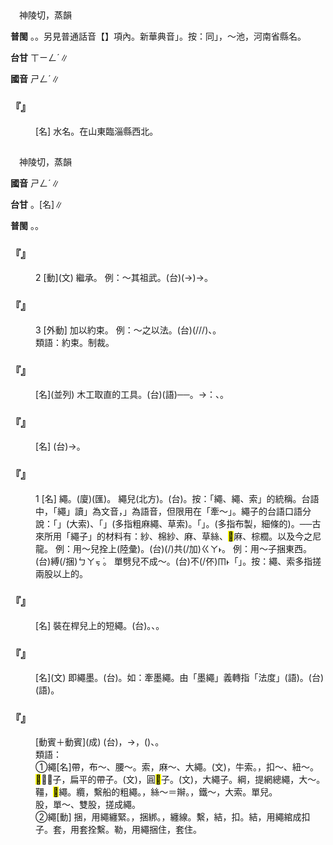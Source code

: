 
=={{ruby|澠|ㄕㄥˊ}}==

　神陵切，蒸韻

'''普閩''' {{ruby|(文)|ㄒㄧㄥˊ}}。{{ruby|(白)|ㄒㄧㄣˊ}}。另見普通話音【{{ruby|澠|ㄇㄧㄢˇ}}】項內。新華典音{{ruby|「|ㄇㄧㄢˇ}}」。按：同{{ruby|「|ㄇㄧㄣˇ}}」，～池，河南省縣名。

'''台甘''' <rt>ㄒㄧㄥˊ</rt>{{ruby|。|ㆠㄧㄢˋ}}∥

'''國音''' <rt>ㄕㄥˊ</rt>∥

    

==='''『{{ruby|澠|ㄕㄥˊ}}』'''===
: [名] 水名。在山東臨淄縣西北。
    

=={{ruby|繩|ㄕㄥˊ}}==

　神陵切，蒸韻

'''國音''' <rt>ㄕㄥˊ</rt>∥

'''台甘''' {{ruby|(文)|ㄒㄧㄥˊ}}。[名]{{ruby|(語)|ㄐㄧㄣˊ}}∥

'''普閩''' {{ruby|(文)|ㄒㄧㄥˊ}}。{{ruby|(白)|ㄒㄧㄣˊ}}{{ruby|。|ㄐㄧㄣˊ}}。

    

==='''『{{ruby|繩|ㄕㄥˊ}}』'''===
:2  [動](文) 繼承。 例：～其祖武。(台){{ruby|繼|ㄍㆤ˪}}{{ruby|承|ㄒㄧㄥˊ}}{{ruby|<mark>&#xffad9;</mark>|ㄧㄣ}}{{ruby|祖|ㄗㆦˋ}}{{ruby|先|ㄒㄧㄢ}}{{ruby|丌|ㆤ}}{{ruby|遺|ㄨㄧˊ}}{{ruby|跡|ㄐㄧㄚㆷ}}(→{{ruby|功|ㄍㆲ}}{{ruby|績|ㄐㄧㆤㆶ}})→{{ruby|繼|ㄍㆤ˪}}{{ruby|續|ㄒㄧㆦㆶ ͘}}{{ruby|祖|ㄗㆦˋ}}{{ruby|業|ㆣㄧㄚㆴ ͘}}。
    

==='''『{{ruby|繩|ㄕㄥˊ}}』'''===
:3  [外動] 加以約束。 例：～之以法。(台){{ruby|用|ㄧㄥ˫}}{{ruby|/|ㄧㆲ˫}}{{ruby|刑|ㄏㄧㄥˊ}}{{ruby|法|ㄏㄨㄚㆵ}}(/{{ruby|刑|ㄏㄧㄥˊ}}{{ruby|罰|ㄏㄨㄚㆵ ͘}}/{{ruby|法|ㄏㄨㄚㆵ}}{{ruby|律|ㄌㄨㆵ ͘}}/{{ruby|紀|ㄍㄧˋ}}{{ruby|律|ㄌㄨㆵ ͘}}){{ruby|來|ㄌㄞˊ}}{{ruby|加|ㄍㄚ}}{{ruby|拘|ㄎㄨ}}{{ruby|束|ㄙㆦㆶ}}、{{ruby|壓|ㄚㆴ}}{{ruby|制|ㄗㆤ˪}}。
:類語：約束。制裁。
:
    

==='''『{{ruby|繩|ㄕㄥˊ}}{{ruby|墨|ㄇㄛˋ}}』'''===
: [名](並列) 木工取直的工具。(台){{ruby|墨|ㆠㄚㆶ ͘}}{{ruby|繩|ㄐㄧㄣˊ}}(語)──{{ruby|用|ㄧㄥ˫}}{{ruby|/|ㄧㆲ˫}}{{ruby|來|ㄌㄞˊ}}{{ruby|牽|ㄎㄢ}}{{ruby|繩|ㄐㄧㄣˊ}}{{ruby|量|ㄋㄧㄨˊ}}{{ruby|橫|ㄏㄨㆪˊ}}{{ruby|/|ㄏㄨㆮˊ}}{{ruby|直|ㄉㄧㆵ ͘}}{{ruby|丌|ㆤ}}{{ruby|用|ㄧㆲ˫}}{{ruby|具|ㄍㄨ˫}}。→{{ruby|比|ㄅㄧˋ}}{{ruby|喻|ㆡㄨ˫}}{{ruby|/|ㄌㄨ˫}}：{{ruby|規|ㄍㄨㄧ}}{{ruby|矩|ㄍㄨˋ}}{{ruby|/|ㄍㄧˋ}}、{{ruby|法|ㄏㄨㄚㆵ}}{{ruby|度|ㄉㆦ˫}}。
    

==='''『{{ruby|麻|ㄇㄚˊ}}{{ruby|繩|ㄕㄥˊ}}』'''===
: [名] (台){{ruby|黃|ㆭˊ}}{{ruby|→|ㄧㆫˊ}}{{ruby|麻|ㄇㄨㄚˊ}}{{ruby|索|ㄙㄜㆷ}}→{{ruby|索|ㄙㄜㆷ}}{{ruby|仔|ㄚ}}。
    

==='''『{{ruby|繩|ㄕㄥˊ}}』'''===
:1  [名] 繩{{ruby|子|·ㄗˇ}}。(廈){{ruby|索|ㄙㄜㆷ}}{{ruby|仔|ㄚ}}(匯)。 繩兒(北方)。(台){{ruby|帶|ㄉㄨㄚ˪}}{{ruby|仔|ㄚ}}。按：「繩{{ruby|子|·ㄗˇ}}、繩、索」的統稱。台語中，「繩」讀{{ruby|「|ㄒㄧㄥˊ}}」為文音，{{ruby|「|ㄐㄧㄣˊ}}」為語音，但限用在「牽～」。繩子的台語口語分說：「{{ruby|索|ㄙㄜㆷ}}」(大索)、「{{ruby|索|ㄙㄜㆷ}}{{ruby|仔|ㄚ}}」(多指粗麻繩、草索)。「{{ruby|帶|ㄉㄨㄚ˪}}{{ruby|仔|ㄚ}}」。(多指布製，細條的)。──古來所用「繩子」的材料有：紗、棉紗、麻、草絲、<mark>&#xf91bd;</mark>麻、棕櫚。以及今之尼龍。 例：用～兒拴上(陸彙)。(台){{ruby|用|ㄧㄥ˫}}{{ruby|/|ㄧㆲ˫}}(/{{ruby|提|ㄊㆤㆷ}}){{ruby|帶|ㄉㄨㄚ˪}}{{ruby|仔|ㄚ}}共(/加)<rt>ㄍㄚ˫</rt>{{ruby|縛|ㄅㄚㆶ ͘}}{{ruby|起|·ㄎㄧˋ}}{{ruby|來|·ㄌㄞˊ}}。 例：用～子捆東西。(台){{ruby|用|ㄧㄥ˫}}{{ruby|/|ㄧㆲ˫}}{{ruby|帶|ㄉㄨㄚ˪}}{{ruby|仔|ㄚ}}縛(/捆)<rt>ㄅㄚㆶ ͘</rt>{{ruby|物|ㄇㄧㆷ ͘}}{{ruby|/|ㄇㆭㆷ ͘}}{{ruby|件|ㄍㄧㆩ˫}}。 單劈兒不成～。(台){{ruby|單|ㄉㄨㆩ}}{{ruby|/|ㄉㄢ}}{{ruby|條|ㄉㄧㄠˊ}}{{ruby|做|ㄗㄨㆤ˪}}{{ruby|/|ㄗㄜ˪}}不(/伓)<rt>ㆬ˫</rt>{{ruby|成|ㄒㄧㄥˊ}}「{{ruby|索|ㄙㄜㆷ}}」。按：繩、索多指搓兩股以上的。
    

==='''『{{ruby|提|ㄊㄧˊ}}{{ruby|繩|ㄕㄥˊ}}』'''===
: [名] 裝在{{ruby|秤|ㄔㄥˋ}}桿兒上的短繩。(台){{ruby|稱|ㄑㄧㄣ˪}}{{ruby|繚|ㄌㄧㄠ˫}}。{{ruby|台|ㄉㄞˊ}}{{ruby|語|ㆣㄨˋ}}{{ruby|/|ㆣㄧˋ}}{{ruby|分|ㄏㄨㄣ˫}}{{ruby|為|ㄨㄧ˫}}{{ruby|頭|ㄊㄠˊ}}{{ruby|繚|ㄌㄧㄠ˫}}、{{ruby|二|ㆢㄧ˫}}{{ruby|/|ㄌㄧ˫}}{{ruby|繚|ㄌㄧㄠ˫}}。
    

==='''『{{ruby|準|ㄓㄨㄣˇ}}{{ruby|繩|ㄕㄥˊ}}』'''===
: [名](文) 即繩墨。(台){{ruby|墨|ㆠㄚㆶ ͘}}{{ruby|繩|ㄐㄧㄣˊ}}。如：牽墨繩。由「墨繩」義轉指「法度」(語)。(台){{ruby|規|ㄍㄨㄧ}}{{ruby|矩|ㄍㄧˋ}}(語)。
    

==='''『{{ruby|繩|ㄕㄥˊ}}{{ruby|愆|ㄑㄧㄢ}}{{ruby|糾|ㄐㄧㄡ}}{{ruby|謬|ㄇㄧㄡˋ}}』'''===
: [動賓＋動賓](成) (台){{ruby|像|ㄑㄧㆧ˫}}{{ruby|/|ㄑㄧㆫ˫}}{{ruby|用|ㄧㄥ˫}}{{ruby|/|ㄧㆲ˫}}{{ruby|墨|ㆠㄚㆶ ͘}}{{ruby|繩|ㄐㄧㄣˊ}}{{ruby|測|ㄑㄧㆤㆶ}}{{ruby|彎|ㄨㄢ}}{{ruby|曲|ㄎㄧㄠ}}，{{ruby|糾|ㄍㄧㄨ˪}}{{ruby|正|ㄐㄧㄥ˪}}{{ruby|別|ㄅㄚㆵ ͘}}{{ruby|人|ㄌㄤˊ}}{{ruby|丌|ㆤ}}{{ruby|罪|ㄗㄨㆤ˫}}{{ruby|愆|ㄎㄧㄢ}}{{ruby|謬|ㆠㄧㄨ˫}}{{ruby|誤|ㄫㆦ˫}}→{{ruby|轉|ㄗㄨㄢˋ}}{{ruby|謂|ㄨㄧ˫}}，{{ruby|指|ㄐㄧˋ}}{{ruby|摘|ㄉㄧㄚㆷ}}({{ruby|控|ㆦˋ}}{{ruby|挖|ㄧㄚㆷ}}){{ruby|人|ㄌㄤˊ}}{{ruby|丌|ㆤ}}{{ruby|缺|ㄎㄨㄚㆵ}}{{ruby|點|ㄉㄧㆰˋ}}、{{ruby|錯|ㄘㄜ˪}}{{ruby|誤|ㆣㆦ˫}}。
:類語：
:
:①繩[名]帶，布～、腰～。索，麻～、大繩。{{ruby|紖|ㄓㄣˋ}}(文)，牛索。{{ruby|襻|ㄆㄢˋ}}，扣～、紐～。<mark>&#xf9d68;</mark>，～子，扁平的帶子。{{ruby|紃|ㄒㄩㄣˊ}}(文)，圓<mark>&#xf9d68;</mark>子。{{ruby|紼|ㄈㄨˊ}}(文)，大繩子。綱，提網總繩，大～。韁，<mark>&#xffded;</mark>繩。纜，繫船的粗繩。{{ruby|緶|ㄅㄧㄢˋ}}，絲～＝辮。{{ruby|緪|ㄍㄥ}}，鐵～，大索。單{{ruby|劈|ㄆㄧ}}兒。
:股，單～、雙股，搓成繩。
:
:②繩[動] 捆，用繩纏緊。{{ruby|縛|ㄈㄨˋ}}，捆綁。{{ruby|繞|ㄖㄠˋ}}，纏線。繫，結，扣。結，用繩綰成扣子。套，用套拴繫。勒，用繩捆住，套住。
:
    
